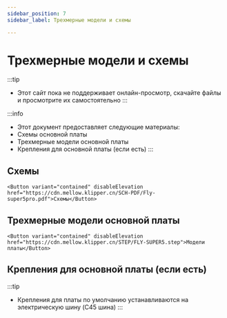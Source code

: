 ```yaml
---
sidebar_position: 7
sidebar_label: Трехмерные модели и схемы

---
```




# Трехмерные модели и схемы


:::tip
* Этот сайт пока не поддерживает онлайн-просмотр, скачайте файлы и просмотрите их самостоятельно
:::

:::info
* Этот документ предоставляет следующие материалы:
* Схемы основной платы
* Трехмерные модели основной платы
* Крепления для основной платы (если есть)
:::

## Схемы

    <Button variant="contained" disableElevation href="https://cdn.mellow.klipper.cn/SCH-PDF/Fly-super5pro.pdf">Схемы</Button>


## Трехмерные модели основной платы

    <Button variant="contained" disableElevation href="https://cdn.mellow.klipper.cn/STEP/FLY-SUPER5.step">Модели платы</Button>


## Крепления для основной платы (если есть)

:::tip
* Крепления для платы по умолчанию устанавливаются на электрическую шину (C45 шина)
:::